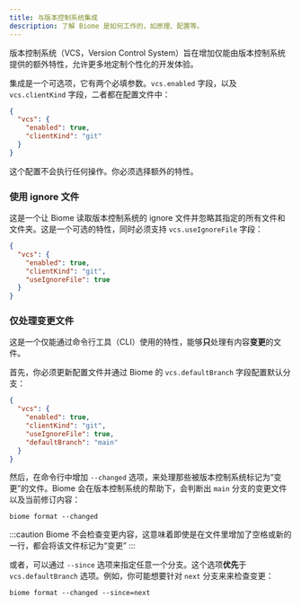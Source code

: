 ```yaml
---
title: 与版本控制系统集成
description: 了解 Biome 是如何工作的，如原理、配置等。
---
```


版本控制系统（VCS，Version Control System）旨在增加仅能由版本控制系统提供的额外特性，允许更多地定制个性化的开发体验。

集成是一个可选项，它有两个必填参数。`vcs.enabled` 字段，以及 `vcs.clientKind` 字段，二者都在配置文件中：

```json title="biome.json"
{
  "vcs": {
    "enabled": true,
    "clientKind": "git"
  }
}
```

这个配置不会执行任何操作。你必须选择额外的特性。

### 使用 ignore 文件

这是一个让 Biome 读取版本控制系统的 ignore 文件并忽略其指定的所有文件和文件夹。这是一个可选的特性，同时必须支持 `vcs.useIgnoreFile` 字段：

```json title="biome.json" ins={5}
{
  "vcs": {
    "enabled": true,
    "clientKind": "git",
    "useIgnoreFile": true
  }
}
```

### 仅处理变更文件

这是一个仅能通过命令行工具（CLI）使用的特性，能够**只**处理有内容**变更**的文件。

首先，你必须更新配置文件并通过 Biome 的 `vcs.defaultBranch` 字段配置默认分支：

```json title="biome.json" ins={6}
{
  "vcs": {
    "enabled": true,
    "clientKind": "git",
    "useIgnoreFile": true,
    "defaultBranch": "main"
  }
}
```

然后，在命令行中增加 `--changed` 选项，来处理那些被版本控制系统标记为“变更”的文件。Biome 会在版本控制系统的帮助下，会判断出 `main` 分支的变更文件以及当前修订内容：

```shell
biome format --changed
```

:::caution
Biome 不会检查变更内容，这意味着即使是在文件里增加了空格或新的一行，都会将该文件标记为“变更”
:::

或者，可以通过 `--since` 选项来指定任意一个分支。这个选项**优先**于 `vcs.defaultBranch` 选项。例如，你可能想要针对 `next` 分支来来检查变更：

```shell
biome format --changed --since=next
```
